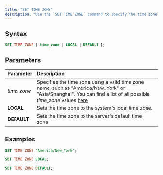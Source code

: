 ```yaml
---
title: "SET TIME ZONE"
description: "Use the `SET TIME ZONE` command to specify the time zone that should be used to interpret date and time values."
---
```


## Syntax
```sql
SET TIME ZONE { time_zone | LOCAL | DEFAULT };
```

## Parameters

| Parameter    | Description                                                                                                                                                                                                                                  |
| :----------- | :------------------------------------------------------------------------------------------------------------------------------------------------------------------------------------------------------------------------------------------- |
| _time\_zone_ | Specifies the time zone using a valid time zone name, such as "America/New\_York" or "Asia/Shanghai". You can find a list of all possible _time\_zone_ values [here](https://en.wikipedia.org/wiki/List%5Fof%5Ftz%5Fdatabase%5Ftime%5Fzones) |
| **LOCAL**    | Sets the time zone to the system's local time zone.                                                                                                                                                                                          |
| **DEFAULT**  | Sets the time zone to the server's default time zone.                                                                                                                                                                                        |

## Examples

```sql
SET TIME ZONE "America/New_York";
```

```sql
SET TIME ZONE LOCAL;
```

```sql
SET TIME ZONE DEFAULT;
```
